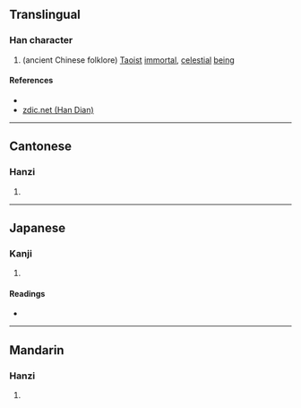 {{character info/new}}
==Translingual==

===Han character===
{{Han char|rn=9|rad=人|as=13|sn=15|four=|canj=OTWT|ids=⿰亻豊}}

# {{lb|zh|mythology}} (ancient Chinese folklore) [[Taoist]] [[immortal]], [[celestial]] [[being]]

====References====
* {{Han ref|kx=0118.160|dkj=01168|hdz=10225.030|uh=50FC|ud=20732}}
* [http://www.zdic.net/z/15/js/50FC.htm zdic.net (Han Dian)]

----

==Cantonese==

===Hanzi===
{{yue-hanzi|jyut=[[fung1]]|y=fung1}}

# {{defn|lang=yue|sort=人13}}

----

==Japanese==

===Kanji===
{{ja-kanji|grade=|rs=人13}}

# {{defn|lang=ja|sort=人13}}

====Readings====
* {{ja-readings|on=[[ほう]] (hō)|kun=}}

----

==Mandarin==

===Hanzi===
{{cmn-hanzi|pin=[[fēng]] ([[feng1]])|wg=feng<sup>1</sup>}}

# {{defn|lang=cmn|sort=人13}}